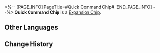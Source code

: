 <%-- [PAGE_INFO]
PageTitle=#Quick Command Chip#
[END_PAGE_INFO] --%>
{{Item Infobox
|id          = 250224
|image       = Item Quick Command Chip.png
|type        = Expansion Chip
|invCategory = 
|rarity      = 4
|effect      = 
|description = Consume all Skill Points after using a Basic ATK or Skill to take an extra action. This cannot be triggered consecutively.
}}
{{Description|A game item in Aetherium Wars. Aether Spirits will gain a special enhanced ability after equipping it.}}
'''Quick Command Chip''' is a [[Expansion Chip]].

==Other Languages==
{{Other Languages
|en   = Quick Command Chip
|zhs  = 快速指令芯片
|zht  = 快速指令晶片
|ja   = チップ「クイックコマンド」
|ko   = 빠른 실행 칩
|es   = Chip de comando rápido
|fr   = Puce d'action rapide
|ru   = Чип быстрой команды
|th   = ชิปคำสั่งด่วน
|vi   = Chip Lệnh Nhanh
|de   = Chip: Schnellbefehl
|id   = Quick Command Chip
|pt   = Chip de Comando Rápido
}}

==Change History==
{{Change History|1.4}}